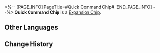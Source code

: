 <%-- [PAGE_INFO]
PageTitle=#Quick Command Chip#
[END_PAGE_INFO] --%>
{{Item Infobox
|id          = 250224
|image       = Item Quick Command Chip.png
|type        = Expansion Chip
|invCategory = 
|rarity      = 4
|effect      = 
|description = Consume all Skill Points after using a Basic ATK or Skill to take an extra action. This cannot be triggered consecutively.
}}
{{Description|A game item in Aetherium Wars. Aether Spirits will gain a special enhanced ability after equipping it.}}
'''Quick Command Chip''' is a [[Expansion Chip]].

==Other Languages==
{{Other Languages
|en   = Quick Command Chip
|zhs  = 快速指令芯片
|zht  = 快速指令晶片
|ja   = チップ「クイックコマンド」
|ko   = 빠른 실행 칩
|es   = Chip de comando rápido
|fr   = Puce d'action rapide
|ru   = Чип быстрой команды
|th   = ชิปคำสั่งด่วน
|vi   = Chip Lệnh Nhanh
|de   = Chip: Schnellbefehl
|id   = Quick Command Chip
|pt   = Chip de Comando Rápido
}}

==Change History==
{{Change History|1.4}}